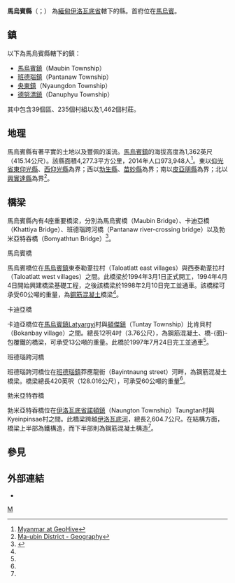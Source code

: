 {{Infobox settlement
|name                   = 馬烏賓縣
|official_name          = 
|other_name             =
|native_name            = မအူပင္ ခရိုင္
|nickname               = 
|settlement_type        = [[伊洛瓦底省|伊洛瓦底省]]行政區
|total_type             = 
|motto                  =
<!-- images and maps  ----------->
|image_skyline          = 
|imagesize              = 
|image_caption          = 
|image_flag             = 
|flag_size              = 
|image_seal             = 
|seal_size              =
|image_shield           = 
|shield_size            =
|image_blank_emblem     =
|blank_emblem_type      =
|blank_emblem_size      =
|image_map              = 
|mapsize                = 
|map_caption            = 
|pushpin_map            = Burma
|pushpin_label_position = 
|pushpin_map_caption    =
|pushpin_mapsize        =
<!-- Location ------------------>
|coordinates_display    = inline,title
|coordinates_region     = MM
|subdivision_type       = 國家
|subdivision_name       = {{flag|Myanmar}}
|subdivision_type1      = 省
|subdivision_name1      = [[伊洛瓦底省|伊洛瓦底省]]
|subdivision_type2      = 首府
|subdivision_name2      = [[馬烏賓|馬烏賓]]
|subdivision_type3      = 
|subdivision_name3      = 
<!-- Smaller parts (e.g. boroughs of a city) and seat of government -->
|seat_type              =
|seat                   =
|parts_type             =
|parts_style            =
|parts                  = 
|p1                     =
|p2                     = 
<!-- Politics ----------------->
|government_footnotes   =
|government_type        =
|leader_title           = 
|leader_name            =
|leader_title1          = 
|leader_name1           =
|established_title      = Settled
|established_date       = 
<!-- Area    --------------------->
|area_magnitude         = 
|unit_pref                = 
|area_footnotes           =
|area_total_km2        = 4277.3
|area_land_sq_mi          =
|area_water_sq_mi         =
|area_water_percent       =
<!-- Elevation -------------------------->
|elevation_footnotes    =  
|elevation_m            = 
|elevation_ft           = 
|elevation_max_m            = 
|elevation_max_ft           =
|elevation_min_m            = 
|elevation_min_ft           =
<!-- Population   ----------------------->
|population_as_of               = 2014年
|population_footnotes           =
|population_note                =
|population_total               = 973948
|population_density_km2       = 227.70
<!-- General information  --------------->
|timezone               = [[Myanmar_Standard_Time|MST]]
|utc_offset             = +6:30
|timezone_DST           = 
|utc_offset_DST         = 
|latd=16 |latm=58 |lats=00 |latNS=N
|longd=95 |longm=33 |longs=00 |longEW=E
<!-- Area/postal codes & others -------->
|postal_code_type       = Postal codes
|postal_code            = 
|area_code              = 
|website                = 
|footnotes              = 
}}

'''馬烏賓縣'''（{{lang-my|မအူပင္ ခရိုင္}}；{{IPA-my|məʔùbɪ̀ɴ kʰəjàɪɴ|}}） 為[[緬甸|緬甸]][[伊洛瓦底省|伊洛瓦底省]]轄下的縣。首府位在[[馬烏賓|馬烏賓]]。

==鎮==
以下為馬烏賓縣轄下的鎮：
*[[馬烏賓鎮|馬烏賓鎮]]（Maubin Township）
*[[班德瑙鎮|班德瑙鎮]]（Pantanaw Township）
*[[央東鎮|央東鎮]]（Nyaungdon Township）
*[[德努漂鎮|德努漂鎮]]（Danuphyu Township）

其中包含39個區、235個村組以及1,462個村莊。

== 地理==
馬烏賓縣有著平實的土地以及豐佩的溪流。[[馬烏賓鎮|馬烏賓鎮]]的海拔高度為1,362英尺（415.14公尺）。該縣面積4,277.3平方公里，2014年人口973,948人<ref>[http://www.geohive.com/cntry/myanmar_ext.aspx Myanmar at GeoHive]</ref>。東以[[仰光省|仰光省]][[東仰光縣|東仰光縣]]、[[西仰光縣|西仰光縣]]為界；西以[[勃生縣|勃生縣]]、[[苗妙縣|苗妙縣]]為界；南以[[皮亞朋縣|皮亞朋縣]]為界；北以[[興實達縣|興實達縣]]為界<ref name="MUDG">[http://www.liquisearch.com/ma-ubin_district/geography Ma-ubin District - Geography]</ref>。

== 橋梁 ==
馬烏賓縣內有4座重要橋梁，分別為馬烏賓橋（Maubin Bridge）、卡迪亞橋（Khattiya Bridge）、班德瑙跨河橋（Pantanaw river-crossing bridge）以及勃米亞特吞橋（Bomyathtun Bridge）<ref name=most>{{cite web |url=http://www.most.gov.mm/maubintu/index.php?option=com_content&task=view&id=23&Itemid=38 |title=存档副本 |accessdate=2009-05-30 |deadurl=yes |archiveurl=https://web.archive.org/web/20091226185926/http://www.most.gov.mm/maubintu/index.php?option=com_content&task=view&id=23&Itemid=38 |archivedate=2009-12-26 }}</ref>。

;馬烏賓橋
馬烏賓橋位在[[馬烏賓鎮|馬烏賓鎮]]東泰勒葦拉村（Taloatlatt east villages）與西泰勒葦拉村（Taloatlatt west villages）之間。此橋梁於1994年3月1日正式開工，1994年4月4日開始興建橋梁基礎工程，之後該橋梁於1998年2月10日完工並通車。該橋樑可承受60公噸的重量，為[[鋼筋混凝土|鋼筋混凝土]]橋梁<ref name=most/>。

;卡迪亞橋
卡迪亞橋位在[[馬烏賓鎮|馬烏賓鎮]]Latyargyi村與[[頓傑鎮|頓傑鎮]]（Tuntay Township）比肯貝村（Bokanbay village）之間。總長12呎4吋（3.76公尺），為鋼筋混凝土、橋-{面}-包覆鐵的橋梁，可承受13公噸的重量。此橋於1997年7月24日完工並通車<ref name=most/>。

;班德瑙跨河橋
班德瑙跨河橋位在[[班德瑙鎮|班德瑙鎮]]莽應龍街（Bayintnaung street）河畔，為鋼筋混凝土橋梁。橋梁總長420英呎（128.016公尺），可承受60公噸的重量<ref name=most/>。

;勃米亞特吞橋
勃米亞特吞橋位在[[伊洛瓦底省|伊洛瓦底省]][[諾頓鎮|諾頓鎮]]（Naungton Township）Taungtan村與Kyeinpinsae村之間。此橋梁跨越[[伊洛瓦底河|伊洛瓦底河]]，總長2,604.7公尺。在結構方面，橋梁上半部為鐵構造，而下半部則為鋼筋混凝土構造<ref name=most/>。

==參見==
{{reflist}}

==外部連結==
*{{cite web|url=http://www.most.gov.mm/maubintu/index.php?option=com_content&task=view&id=23&Itemid=38|title=Maubin District|publisher=Technological University (Maubin)|accessdate=2009-05-30|deadurl=yes|archiveurl=https://web.archive.org/web/20091226185926/http://www.most.gov.mm/maubintu/index.php?option=com_content&task=view&id=23&Itemid=38|archivedate=2009-12-26}}

{{Ayeyarwady Division|state=collapsed}}
{{緬甸縣份|state=collapsed}}

[[Category:伊洛瓦底省縣份|M]]